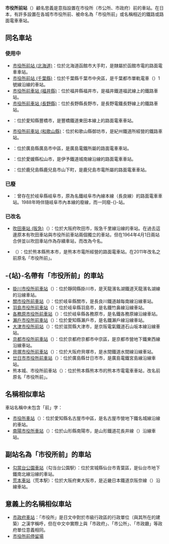 {{noteTA
|zh-tw:車站;zh-hk:站;zh-cn:站;
}}
'''市役所前站'''（{{lang-ja|市役所前駅}}）顧名思義是意指設置在市役所（市公所、市政府）前的車站。在日本，有許多設置在各城市市役所前、被命名為「市役所前」或名稱相近的鐵路或路面電車車站。

==同名車站==
===使用中===
*[[市役所前站_(北海道)|市役所前站 (北海道)]]：位於北海道函館市大手町，是隸屬於函館市電的路面電車車站。
*[[市役所前站_(千葉縣)|市役所前站 (千葉縣)]]：位於千葉縣千葉市中央區，是千葉都市單軌電車（{{lang|ja|千葉都市モノレール}}）1號線沿線的車站。
*[[市役所前車站_(福井縣)|市役所前車站 (福井縣)]]：位於福井縣福井市，是福井鐵道福武線上的鐵路車站。
*[[市役所前車站_(長野縣)|市役所前車站 (長野縣)]]：位於長野縣長野市，是長野電鐵長野線上的鐵路車站。
*{{link-ja|市役所前車站 (愛知縣)|市役所前駅 (愛知県)}}：位於愛知縣豐橋市，是豐橋鐵道東田本線上的路面電車車站。
*[[市役所前車站_(和歌山縣)|市役所前車站 (和歌山縣)]]：位於和歌山縣御坊市，是紀州鐵道所經營的鐵路車站。
*{{link-ja|市役所前車站 (廣島縣)|市役所前駅 (広島県)}}：位於廣島縣廣島市中區，是廣島電鐵所屬的路面電車車站。
*{{link-ja|市役所前車站 (愛媛縣)|市役所前駅 (愛媛県)}}：位於愛媛縣松山市，是伊予鐵道城南線沿線的路面電車車站。
*{{link-ja|市役所前車站 (鹿兒島縣)|市役所前駅 (鹿児島県)}}：位於鹿兒島縣鹿兒島市山下町，是鹿兒島市電所屬的路面電車車站。

===已廢===
* {{link-ja|市役所前車站 (岐阜縣)|市役所前駅 (岐阜県)}}：曾存在於岐阜縣岐阜市，原為名鐵岐阜市內線本線（長良線）的路面電車車站。1988年時伴隨岐阜市內本線的廢線，而一同廢-{}-站。

===已改名===
* [[吹田車站_(阪急)|吹田車站 (阪急)]]（{{lang|ja|吹田駅}}）：位於大阪府吹田市，阪急千里線沿線的車站。在過去這邊原本有吹田車站與市役所前車站兩個獨立的車站，但在1964年4月1日兩站合併並以吹田車站作為存續車站，而改為今名。
* {{link-ja|熊本城、市役所前車站|熊本城・市役所前駅}}（{{lang|ja|熊本城・市役所前駅}}）：位於熊本縣熊本市，是熊本市電所經營的路面電車站。在2011年改名之前原名「市役所前」。

==-{站}-名帶有「市役所前」的車站==
* [[掛川市役所前車站|掛川市役所前車站]]（{{lang|ja|掛川市役所前駅}}）：位於靜岡縣掛川市，是天龍濱名湖鐵道天龍濱名湖線的沿線車站。
* [[關市役所前車站|關市役所前車站]]（{{lang|ja|関市役所前駅}}）：位於岐阜縣關市，是長良川鐵道越每南線沿線車站。
* [[羽島市役所前車站|羽島市役所前車站]]（{{lang|ja|羽島市役所前駅}}）：位於岐阜縣羽島市，是名鐵竹鼻線沿線車站。
* [[各務原市役所前車站|各務原市役所前車站]]（{{lang|ja|各務原市役所前駅}}）：位於岐阜縣各務原市，是名鐵各務原線沿線車站。
* [[瀨戶市役所前車站|瀨戶市役所前車站]]（{{lang|ja|瀬戸市役所前駅}}）：位於愛知縣瀨戶市，是名鐵瀨戶線沿線車站。
* [[大津市役所前站|大津市役所前站]]（{{lang|ja|大津市役所前駅}}）：位於滋賀縣大津市，是京阪電氣鐵道石山坂本線沿線車站。
* [[京都市役所前車站|京都市役所前車站]]（{{lang|ja|京都市役所前駅}}）：位於京都府京都市中京區，是京都市營地下鐵東西線沿線車站。
* [[貝塚市役所前車站|貝塚市役所前車站]]（{{lang|ja|貝塚市役所前駅}}）：位於大阪府貝塚市，是水間鐵道水間線沿線車站。
* [[廿日市市役所前車站|廿日市市役所前車站]]（{{lang|ja|廿日市市役所前駅}}）：位於廣島縣廿日市市，是廣島電鐵宮島線沿線車站。
* 熊本城、市役所前車站（{{lang|ja|熊本城・市役所前駅}}）：位於熊本縣熊本市的熊本市電電車車站，改名前原名「市役所前」。

==名稱相似車站==
車站名稱中未包含「前」字：
* [[市役所車站|市役所車站]]（{{lang|ja|市役所駅}}）：位於愛知縣名古屋市中區，是名古屋市營地下鐵名城線沿線的車站。
* [[南陽市役所車站|南陽市役所車站]]（{{lang|ja|南陽市役所駅}}）：位於山形縣南陽市，是山形鐵道花長井線（{{lang|ja|フラワー長井線}}）沿線車站。

==副站名為「市役所前」的車站==
* [[勾當台公園車站|勾當台公園車站]]（勾当台公園駅）：位於宮城縣仙台市青葉區，是仙台市地下鐵南北線沿線的車站。
* [[荒本車站|荒本車站]]（荒本駅）：位於大阪府東大阪市，是近畿日本鐵道京阪奈線（{{lang|ja|けいはんな線}}）沿線車站。

==意義上的名稱相似車站==
* [[市政府車站|市政府車站]]：「市役所」是日文中對於市級行政區的行政單位（與其所在的建築）之漢字稱呼，但在中文中實際上與「市政府」、「市公所」、「市政廳」等政府單位意義相同。
*[[市役所前停留場|市役所前停留場]]
{{disambig|Cat=五字車站名消歧義|S}}